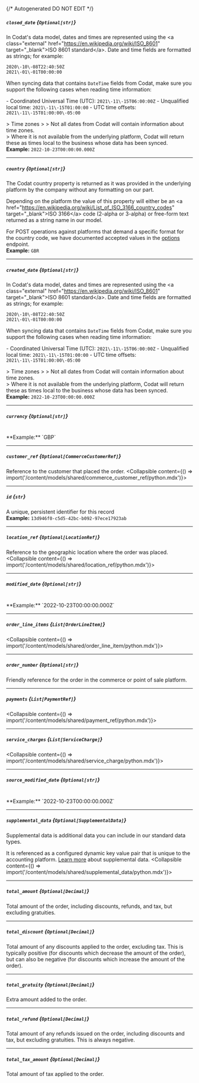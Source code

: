 {/* Autogenerated DO NOT EDIT  */}

##### `closed_date` *{`Optional[str]`}*
In Codat's data model, dates and times are represented using the \<a class\="external" href\="https://en.wikipedia.org/wiki/ISO_8601" target\="_blank"\>ISO 8601 standard\</a\>. Date and time fields are formatted as strings; for example:

```
2020\-10\-08T22:40:50Z
2021\-01\-01T00:00:00
```



When syncing data that contains `DateTime` fields from Codat, make sure you support the following cases when reading time information:

\- Coordinated Universal Time (UTC): `2021\-11\-15T06:00:00Z`
\- Unqualified local time: `2021\-11\-15T01:00:00`
\- UTC time offsets: `2021\-11\-15T01:00:00\-05:00`

\> Time zones
\> 
\> Not all dates from Codat will contain information about time zones.  
\> Where it is not available from the underlying platform, Codat will return these as times local to the business whose data has been synced.
<br/>
**Example:** `2022-10-23T00:00:00.000Z`

---
##### `country` *{`Optional[str]`}*
The Codat country property is returned as it was provided in the underlying platform by the company without any formatting on our part.

Depending on the platform the value of this property will either be an \<a href\="https://en.wikipedia.org/wiki/List_of_ISO_3166_country_codes" target\="_blank"\>ISO 3166\</a\> code (2\-alpha or 3\-alpha) or free\-form text returned as a string name in our model. 

For POST operations against platforms that demand a specific format for the country code, we have documented accepted values in the [options](https://docs.codat.io/codat\-api\#/operations/get\-companies\-companyId\-connections\-connectionId\-push) endpoint.
<br/>
**Example:** `GBR`

---
##### `created_date` *{`Optional[str]`}*
In Codat's data model, dates and times are represented using the \<a class\="external" href\="https://en.wikipedia.org/wiki/ISO_8601" target\="_blank"\>ISO 8601 standard\</a\>. Date and time fields are formatted as strings; for example:

```
2020\-10\-08T22:40:50Z
2021\-01\-01T00:00:00
```



When syncing data that contains `DateTime` fields from Codat, make sure you support the following cases when reading time information:

\- Coordinated Universal Time (UTC): `2021\-11\-15T06:00:00Z`
\- Unqualified local time: `2021\-11\-15T01:00:00`
\- UTC time offsets: `2021\-11\-15T01:00:00\-05:00`

\> Time zones
\> 
\> Not all dates from Codat will contain information about time zones.  
\> Where it is not available from the underlying platform, Codat will return these as times local to the business whose data has been synced.
<br/>
**Example:** `2022-10-23T00:00:00.000Z`

---
##### `currency` *{`Optional[str]`}*
<br/>
**Example:** `GBP`

---
##### `customer_ref` *{`Optional[CommerceCustomerRef]`}*
Reference to the customer that placed the order.
<Collapsible content={() => import('/content/models/shared/commerce_customer_ref/python.mdx')}>
</Collapsible>

---
##### `id` *{`str`}*
A unique, persistent identifier for this record
<br/>
**Example:** `13d946f0-c5d5-42bc-b092-97ece17923ab`

---
##### `location_ref` *{`Optional[LocationRef]`}*
Reference to the geographic location where the order was placed.
<Collapsible content={() => import('/content/models/shared/location_ref/python.mdx')}>
</Collapsible>

---
##### `modified_date` *{`Optional[str]`}*
<br/>
**Example:** `2022-10-23T00:00:00.000Z`

---
##### `order_line_items` *{`List[OrderLineItem]`}*
<Collapsible content={() => import('/content/models/shared/order_line_item/python.mdx')}>
</Collapsible>

---
##### `order_number` *{`Optional[str]`}*
Friendly reference for the order in the commerce or point of sale platform.

---
##### `payments` *{`List[PaymentRef]`}*
<Collapsible content={() => import('/content/models/shared/payment_ref/python.mdx')}>
</Collapsible>

---
##### `service_charges` *{`List[ServiceCharge]`}*
<Collapsible content={() => import('/content/models/shared/service_charge/python.mdx')}>
</Collapsible>

---
##### `source_modified_date` *{`Optional[str]`}*
<br/>
**Example:** `2022-10-23T00:00:00.000Z`

---
##### `supplemental_data` *{`Optional[SupplementalData]`}*
Supplemental data is additional data you can include in our standard data types. 

It is referenced as a configured dynamic key value pair that is unique to the accounting platform. [Learn more](https://docs.codat.io/using\-the\-api/supplemental\-data/overview) about supplemental data.
<Collapsible content={() => import('/content/models/shared/supplemental_data/python.mdx')}>
</Collapsible>

---
##### `total_amount` *{`Optional[Decimal]`}*
Total amount of the order, including discounts, refunds, and tax, but excluding gratuities.

---
##### `total_discount` *{`Optional[Decimal]`}*
Total amount of any discounts applied to the order, excluding tax. This is typically positive (for discounts which decrease the amount of the order), but can also be negative (for discounts which increase the amount of the order).

---
##### `total_gratuity` *{`Optional[Decimal]`}*
Extra amount added to the order.

---
##### `total_refund` *{`Optional[Decimal]`}*
Total amount of any refunds issued on the order, including discounts and tax, but excluding gratuities. This is always negative.

---
##### `total_tax_amount` *{`Optional[Decimal]`}*
Total amount of tax applied to the order.

